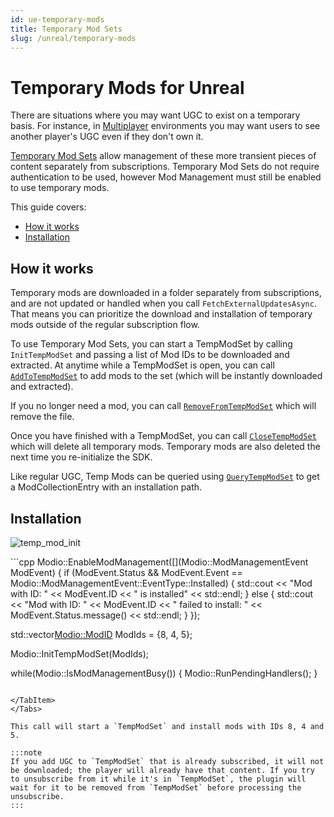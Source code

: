 ```yaml
---
id: ue-temporary-mods
title: Temporary Mod Sets
slug: /unreal/temporary-mods
---
```


# Temporary Mods for Unreal

There are situations where you may want UGC to exist on a temporary basis. For instance, in [Multiplayer](/multiplayer) environments you may want users to see another player's UGC even if they don't own it.

[Temporary Mod Sets](/multiplayer/temporary-mods) allow management of these more transient pieces of content separately from subscriptions. Temporary Mod Sets do not require authentication to be used, however Mod Management must still be enabled to use temporary mods.

This guide covers:

* [How it works](#how-it-works)
* [Installation](#installation)

## How it works

Temporary mods are downloaded in a folder separately from subscriptions, and are not updated or handled when you call `FetchExternalUpdatesAsync`. That means you can prioritize the download and installation of temporary mods outside of the regular subscription flow.

To use Temporary Mod Sets, you can start a TempModSet by calling `InitTempModSet` and passing a list of Mod IDs to be downloaded and extracted. At anytime while a TempModSet is open, you can call [`AddToTempModSet`](/unreal/refdocs#addtotempmodset) to add mods to the set (which will be instantly downloaded and extracted). 

If you no longer need a mod, you can call [`RemoveFromTempModSet`](/unreal/refdocs#removefromtempmodset) which will remove the file. 

Once you have finished with a TempModSet, you can call [`CloseTempModSet`](/unreal/refdocs#closetempmodset) which will delete all temporary mods. Temporary mods are also deleted the next time you re-initialize the SDK.

Like regular UGC, Temp Mods can be queried using [`QueryTempModSet`](/unreal/refdocs#querytempmodset) to get a ModCollectionEntry with an installation path.

## Installation

<Tabs group-id="languages">
  <TabItem value="blueprint" label="Blueprint">

![temp_mod_init](img/temp_mod_init.png)

  </TabItem>
  <TabItem value="c++" label="C++" default>
 ```cpp
Modio::EnableModManagement([](Modio::ModManagementEvent ModEvent)
{
    if (ModEvent.Status && ModEvent.Event == Modio::ModManagementEvent::EventType::Installed)
    {
        std::cout << "Mod with ID: " << ModEvent.ID << " is installed" << std::endl;
    }
    else 
    {
        std::cout << "Mod with ID: " << ModEvent.ID << " failed to install: " << ModEvent.Status.message() << std::endl;
    }
});

std::vector<Modio::ModID> ModIds = {8, 4, 5};

Modio::InitTempModSet(ModIds);

while(Modio::IsModManagementBusy())
{
    Modio::RunPendingHandlers();
}
```

</TabItem>
</Tabs>

This call will start a `TempModSet` and install mods with IDs 8, 4 and 5.

:::note 
If you add UGC to `TempModSet` that is already subscribed, it will not be downloaded; the player will already have that content. If you try to unsubscribe from it while it's in `TempModSet`, the plugin will wait for it to be removed from `TempModSet` before processing the unsubscribe.
:::
